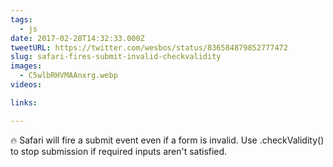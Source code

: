 ```yaml
---
tags:
  - js
date: 2017-02-28T14:32:33.000Z
tweetURL: https://twitter.com/wesbos/status/836584879852777472
slug: safari-fires-submit-invalid-checkvalidity
images:
  - C5wlbRHVMAAnxrg.webp
videos:

links:

---
```

🔥 Safari will fire a submit event even if a form is invalid. Use .checkValidity() to stop submission if required inputs aren't satisfied.
